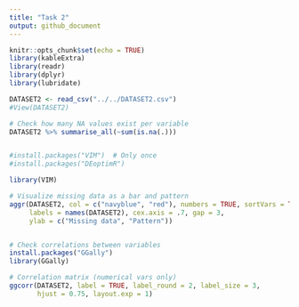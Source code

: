 ```yaml
---
title: "Task 2"
output: github_document
---
```


```r
knitr::opts_chunk$set(echo = TRUE)
library(kableExtra)
library(readr)
library(dplyr)
library(lubridate)
```

```r
DATASET2 <- read_csv("../../DATASET2.csv")
#View(DATASET2)

# Check how many NA values exist per variable 
DATASET2 %>% summarise_all(~sum(is.na(.)))


#install.packages("VIM")  # Only once
#install.packages("DEoptimR")

library(VIM)

# Visualize missing data as a bar and pattern
aggr(DATASET2, col = c("navyblue", "red"), numbers = TRUE, sortVars = TRUE,
     labels = names(DATASET2), cex.axis = .7, gap = 3, 
     ylab = c("Missing data", "Pattern"))


# Check correlations between variables
install.packages("GGally")
library(GGally)

# Correlation matrix (numerical vars only)
ggcorr(DATASET2, label = TRUE, label_round = 2, label_size = 3, 
       hjust = 0.75, layout.exp = 1)

```

